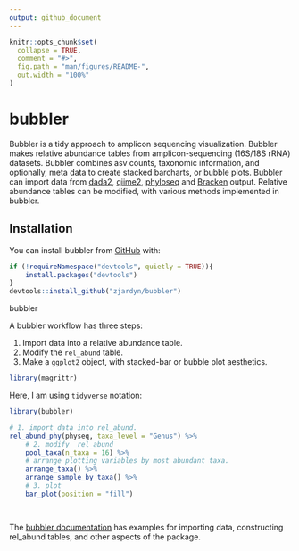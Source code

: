 ```yaml
---
output: github_document
---
```


<!-- README.md is generated from README.Rmd. Please edit that file -->

```r
knitr::opts_chunk$set(
  collapse = TRUE,
  comment = "#>",
  fig.path = "man/figures/README-",
  out.width = "100%"
)
```

# bubbler

<!-- badges: start -->
<!-- badges: end -->

Bubbler is a tidy approach to amplicon sequencing visualization. Bubbler makes relative abundance tables from amplicon-sequencing (16S/18S rRNA) datasets. Bubbler combines asv counts, taxonomic information, and optionally, meta data to create stacked barcharts, or bubble plots. Bubbler can import data from [dada2](https://github.com/benjjneb/dada2), [qiime2](https://github.com/qiime2/qiime2), [phyloseq](https://joey711.github.io/phyloseq/) and [Bracken](https://github.com/jenniferlu717/Bracken) output. Relative abundance tables can be modified, with various methods implemented in bubbler.  

## Installation

You can install bubbler from [GitHub](https://github.com/) with:

``` r
if (!requireNamespace("devtools", quietly = TRUE)){
    install.packages("devtools")
}
devtools::install_github("zjardyn/bubbler")
```

bubbler 

A bubbler workflow has three steps: 

1. Import data into a relative abundance table.
2. Modify the `rel_abund` table. 
3. Make a `ggplot2` object, with stacked-bar or bubble plot aesthetics.
    
```r
library(magrittr)
```

Here, I am using `tidyverse` notation:

```r
library(bubbler)

# 1. import data into rel_abund.
rel_abund_phy(physeq, taxa_level = "Genus") %>%
    # 2. modify  rel_abund
    pool_taxa(n_taxa = 16) %>%
    # arrange plotting variables by most abundant taxa.
    arrange_taxa() %>%
    arrange_sample_by_taxa() %>%
    # 3. plot
    bar_plot(position = "fill")

    
```


The [bubbler documentation](https://zjardyn.github.io/bubbler/) has examples for importing data, constructing rel_abund tables, and other aspects of the package. 



<!-- You'll still need to render `README.Rmd` regularly, to keep `README.md` up-to-date. `devtools::build_readme()` is handy for this. -->



<!-- In that case, don't forget to commit and push the resulting figure files, so they display on GitHub and CRAN. -->

